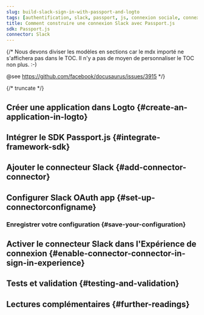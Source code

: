 ```yaml
---
slug: build-slack-sign-in-with-passport-and-logto
tags: [authentification, slack, passport, js, connexion sociale, connexion, login]
title: Comment construire une connexion Slack avec Passport.js
sdk: Passport.js
connector: Slack
---
```


{/*
  Nous devons diviser les modèles en sections car le mdx importé ne s'affichera pas dans le TOC.
  Il n'y a pas de moyen de personnaliser le TOC non plus. :-)

  @see https://github.com/facebook/docusaurus/issues/3915
*/}




{/* truncate */}

<Intro connector={connector} sdk="Passport.js" link="https://www.passportjs.org" />

## Créer une application dans Logto \{#create-an-application-in-logto}

<CreateApplication type="Application web traditionnelle" framework="Passport.js" />

## Intégrer le SDK Passport.js \{#integrate-framework-sdk}

<IntegrateSdk />

## Ajouter le connecteur Slack \{#add-connector-connector}

<AddSocialConnector connector={connector} framework="Passport.js" />

## Configurer Slack OAuth app \{#set-up-connectorconfigname}

<ConnectorGuide />

### Enregistrer votre configuration \{#save-your-configuration}

<SaveYourConfiguration connector={connector} />

## Activer le connecteur Slack dans l'Expérience de connexion \{#enable-connector-connector-in-sign-in-experience}

<EnableSocialConnector connector={connector} />

## Tests et validation \{#testing-and-validation}

<TestingAndValidation connector={connector} sdk="Passport.js" />

## Lectures complémentaires \{#further-readings}

<FurtherReadings />
